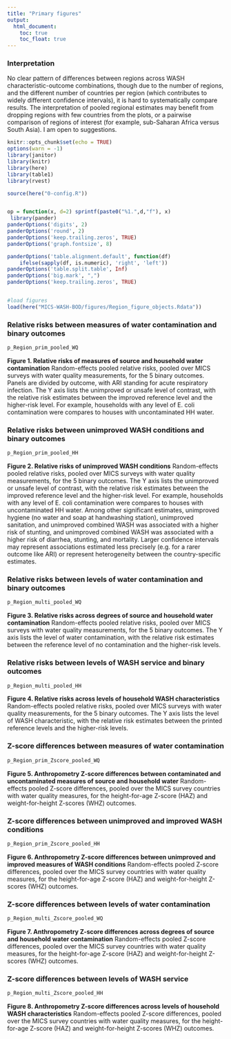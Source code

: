 ```yaml
---
title: "Primary figures"
output:
  html_document:
    toc: true  
    toc_float: true  
---
```



### Interpretation

No clear pattern of differences between regions across WASH characteristic-outcome combinations, though due to the number of regions, and the different number of countries per region (which contributes to widely different confidence intervals), it is hard to systematically compare results. The interpretation of pooled regional estimates may benefit from dropping regions with few countries from the plots, or a pairwise comparison of regions of interest (for example, sub-Saharan Africa versus South Asia). I am open to suggestions.


```r
knitr::opts_chunk$set(echo = TRUE)
options(warn = -1) 
library(janitor)
library(knitr)
library(here)
library(table1)
library(rvest)

source(here("0-config.R"))


op = function(x, d=2) sprintf(paste0("%1.",d,"f"), x) 
 library(pander)
panderOptions('digits', 2)
panderOptions('round', 2)
panderOptions('keep.trailing.zeros', TRUE)
panderOptions('graph.fontsize', 8)

panderOptions('table.alignment.default', function(df)
    ifelse(sapply(df, is.numeric), 'right', 'left'))
panderOptions('table.split.table', Inf)
panderOptions('big.mark', ",")
panderOptions('keep.trailing.zeros', TRUE)


#load figures
load(here("MICS-WASH-BOD/figures/Region_figure_objects.Rdata"))

```




### Relative risks between measures of water contamination and binary outcomes

```r
p_Region_prim_pooled_WQ
```

__Figure 1. Relative risks of measures of source and household water contamination__ Random-effects pooled relative risks, pooled over MICS surveys with water quality measurements, for the 5 binary outcomes. Panels are divided by outcome, with ARI standing for acute respiratory infection. The Y axis lists the unimproved or unsafe level of contrast, with the relative risk estimates between the improved reference level and the higher-risk level. For example, households with any level of E. coli contamination were compares to houses with uncontaminated HH water. 

### Relative risks between unimproved WASH conditions and binary outcomes

```r
p_Region_prim_pooled_HH
```

__Figure 2. Relative risks of unimproved WASH conditions__ Random-effects pooled relative risks, pooled over MICS surveys with water quality measurements, for the 5 binary outcomes. The Y axis lists the unimproved or unsafe level of contrast, with the relative risk estimates between the improved reference level and the higher-risk level. For example, households with any level of E. coli contamination were compares to houses with uncontaminated HH water. Among other significant estimates, unimproved hygiene (no water and soap at handwashing station), unimproved sanitation, and unimproved combined WASH was associated with a higher risk of stunting, and unimproved combined WASH was associated with a higher risk of diarrhea, stunting, and mortality. Larger confidence intervals may represent associations estimated less precisely (e.g. for a rarer outcome like ARI) or represent heterogeneity between the country-specific estimates.

### Relative risks between levels of water contamination and binary outcomes


```r
p_Region_multi_pooled_WQ
```

__Figure 3. Relative risks across degrees of source and household water contamination__ Random-effects pooled relative risks, pooled over MICS surveys with water quality measurements, for the 5 binary outcomes.  The Y axis lists the level of water contamination, with the relative risk estimates between the reference level of no contamination and the higher-risk levels. 

### Relative risks between levels of WASH service and binary outcomes


```r
p_Region_multi_pooled_HH
```

__Figure 4. Relative risks across levels of household WASH characteristics__ Random-effects pooled relative risks, pooled over MICS surveys with water quality measurements, for the 5 binary outcomes.  The Y axis lists the level of WASH characteristic, with the relative risk estimates between the printed reference levels and the higher-risk levels. 

### Z-score differences between measures of water contamination


```r
p_Region_prim_Zscore_pooled_WQ
```

__Figure 5.  Anthropometry Z-score differences between contaminated and uncontaminated measures of source and household water__ Random-effects pooled Z-score differences, pooled  over the MICS survey countries with water quality measures, for the height-for-age Z-score (HAZ) and weight-for-height Z-scores (WHZ) outcomes. 

### Z-score differences between unimproved and improved WASH conditions


```r
p_Region_prim_Zscore_pooled_HH
```

__Figure 6.  Anthropometry Z-score differences between unimproved and improved measures of WASH conditions__ Random-effects pooled Z-score differences, pooled  over the MICS survey countries with water quality measures, for the height-for-age Z-score (HAZ) and weight-for-height Z-scores (WHZ) outcomes. 

### Z-score differences between levels of water contamination 

```r
p_Region_multi_Zscore_pooled_WQ
```

__Figure 7.  Anthropometry Z-score differences across degrees of source and household water contamination__ Random-effects pooled Z-score differences, pooled  over the MICS survey countries with water quality measures, for the height-for-age Z-score (HAZ) and weight-for-height Z-scores (WHZ) outcomes. 

### Z-score differences between levels of WASH service

```r
p_Region_multi_Zscore_pooled_HH
```

__Figure 8.  Anthropometry Z-score differences across levels of household WASH characteristics__ Random-effects pooled Z-score differences, pooled  over the MICS survey countries with water quality measures, for the height-for-age Z-score (HAZ) and weight-for-height Z-scores (WHZ) outcomes. 











